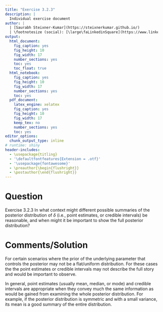 ```yaml
---
title: "Exercise 3.2.3"
description: | 
  Individual exercise document
author: |
  | [Saurabh Steixner-Kumar](https://steixnerkumar.github.io/)
  | \footnotesize (social): [\large\faLinkedinSquare](https://www.linkedin.com/in/SteixnerKumar/) -  [\large\faGithub](https://github.com/SteixnerKumar) -  [\large\faTwitter](https://twitter.com/SteixnerKumar)
output: 
  html_document: 
    fig_caption: yes
    fig_height: 10
    fig_width: 17
    number_sections: yes
    toc: yes
    toc_float: true
  html_notebook: 
    fig_caption: yes
    fig_height: 10
    fig_width: 17
    number_sections: yes
    toc: yes
  pdf_document:
    latex_engine: xelatex 
    fig_caption: yes
    fig_height: 10
    fig_width: 17
    keep_tex: no
    number_sections: yes
    toc: yes
editor_options: 
  chunk_output_type: inline
# runtime: shiny
header-includes:
  - \usepackage{titling}
  - '\defaultfontfeatures{Extension = .otf}'
  - '\usepackage{fontawesome}'
  - \preauthor{\begin{flushright}}
  - \postauthor{\end{flushright}}
---
```


# Question
Exercise 3.2.3 In what context might different possible summaries of the posterior
distribution of $\delta$ (i.e., point estimates, or credible intervals) be reasonable, and
when might it be important to show the full posterior distribution?

# Comments/Solution
For certain scenarios where the prior of the underlying parameter that controls the posterior may not be a flat/uniform distribution. For these cases the the point estimates or credible intervals may not describe the full story and would be important to observe.

In general, point estimates (usually mean, median, or mode) and credible intervals are appropriate when they convey much the same information as would be gained from examining the whole posterior distribution. For example, if the
posterior distribution is symmetric and with a small variance, its mean is a good summary of the entire distribution.

